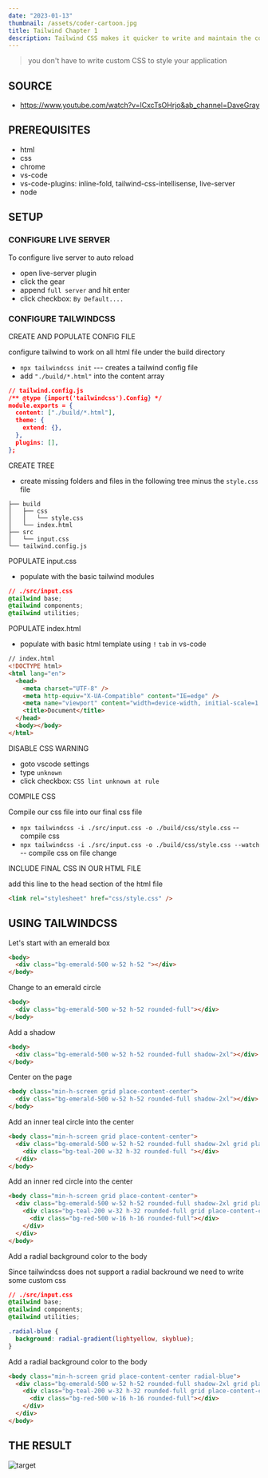 ```yaml
---
date: "2023-01-13"
thumbnail: /assets/coder-cartoon.jpg
title: Tailwind Chapter 1
description: Tailwind CSS makes it quicker to write and maintain the code of your application. By using this utility-first framework, you don't have to write custom CSS to style your application.
---
```


> you don't have to write custom CSS to style your application

## SOURCE

- https://www.youtube.com/watch?v=lCxcTsOHrjo&ab_channel=DaveGray

## PREREQUISITES

- html
- css
- chrome
- vs-code
- vs-code-plugins: inline-fold, tailwind-css-intellisense, live-server
- node

## SETUP

### CONFIGURE LIVE SERVER

To configure live server to auto reload

- open live-server plugin
- click the gear
- append `full server` and hit enter
- click checkbox: `By Default....`

### CONFIGURE TAILWINDCSS

CREATE AND POPULATE CONFIG FILE

configure tailwind to work on all html file under the build directory

- `npx tailwindcss init` --- creates a tailwind config file
- add `"./build/*.html"` into the content array

```json
// tailwind.config.js
/** @type {import('tailwindcss').Config} */
module.exports = {
  content: ["./build/*.html"],
  theme: {
    extend: {},
  },
  plugins: [],
};
```

CREATE TREE

- create missing folders and files in the following tree minus the `style.css` file

```text
├── build
│   ├── css
│   │   └── style.css
│   └── index.html
├── src
│   └── input.css
└── tailwind.config.js
```

POPULATE input.css

- populate with the basic tailwind modules

```css
// ./src/input.css
@tailwind base;
@tailwind components;
@tailwind utilities;
```

POPULATE index.html

- populate with basic html template using `!` `tab` in vs-code

```html
// index.html
<!DOCTYPE html>
<html lang="en">
  <head>
    <meta charset="UTF-8" />
    <meta http-equiv="X-UA-Compatible" content="IE=edge" />
    <meta name="viewport" content="width=device-width, initial-scale=1.0" />
    <title>Document</title>
  </head>
  <body></body>
</html>
```

DISABLE CSS WARNING

- goto vscode settings
- type `unknown`
- click checkbox: `CSS lint unknown at rule`

COMPILE CSS

Compile our css file into our final css file

- `npx tailwindcss -i ./src/input.css -o ./build/css/style.css` -- compile css
- `npx tailwindcss -i ./src/input.css -o ./build/css/style.css --watch` -- compile css on file change

INCLUDE FINAL CSS IN OUR HTML FILE

add this line to the head section of the html file

```html
<link rel="stylesheet" href="css/style.css" />
```

## USING TAILWINDCSS

Let's start with an emerald box

```html
<body>
  <div class="bg-emerald-500 w-52 h-52 "></div>
</body>
```

Change to an emerald circle

```html
<body>
  <div class="bg-emerald-500 w-52 h-52 rounded-full"></div>
</body>
```

Add a shadow

```html
<body>
  <div class="bg-emerald-500 w-52 h-52 rounded-full shadow-2xl"></div>
</body>
```

Center on the page

```html
<body class="min-h-screen grid place-content-center">
  <div class="bg-emerald-500 w-52 h-52 rounded-full shadow-2xl"></div>
</body>
```

Add an inner teal circle into the center

```html
<body class="min-h-screen grid place-content-center">
  <div class="bg-emerald-500 w-52 h-52 rounded-full shadow-2xl grid place-content-center">
    <div class="bg-teal-200 w-32 h-32 rounded-full "></div>
  </div>
</body>
```

Add an inner red circle into the center

```html
<body class="min-h-screen grid place-content-center">
  <div class="bg-emerald-500 w-52 h-52 rounded-full shadow-2xl grid place-content-center">
    <div class="bg-teal-200 w-32 h-32 rounded-full grid place-content-center">
      <div class="bg-red-500 w-16 h-16 rounded-full"></div>
    </div>
  </div>
</body>
```

Add a radial background color to the body

Since tailwindcss does not support a radial backround we need to write some custom css

```css
// ./src/input.css
@tailwind base;
@tailwind components;
@tailwind utilities;

.radial-blue {
  background: radial-gradient(lightyellow, skyblue);
}
```

Add a radial background color to the body

```html
<body class="min-h-screen grid place-content-center radial-blue">
  <div class="bg-emerald-500 w-52 h-52 rounded-full shadow-2xl grid place-content-center">
    <div class="bg-teal-200 w-32 h-32 rounded-full grid place-content-center">
      <div class="bg-red-500 w-16 h-16 rounded-full"></div>
    </div>
  </div>
</body>
```

## THE RESULT

![target](/assets/tailwind.png)
